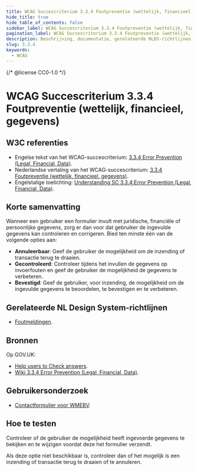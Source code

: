 ```yaml
---
title: WCAG Succescriterium 3.3.4 Foutpreventie (wettelijk, financieel, gegevens)
hide_title: true
hide_table_of_contents: false
sidebar_label: WCAG Succescriterium 3.3.4 Foutpreventie (wettelijk, financieel, gegevens)
pagination_label: WCAG Succescriterium 3.3.4 Foutpreventie (wettelijk, financieel, gegevens)
description: Beschrijving, documentatie, gerelateerde NLDS-richtlijnen, bronnen, gebruikersonderzoek en hoe te testen.
slug: 3.3.4
keywords:
  - WCAG
---
```


{/* @license CC0-1.0 */}


# WCAG Succescriterium 3.3.4 Foutpreventie (wettelijk, financieel, gegevens)

## W3C referenties

- Engelse tekst van het WCAG-succescriterium: [<span lang="en">3.3.4 Error Prevention (Legal, Financial, Data)</span>](https://www.w3.org/TR/WCAG22/#error-prevention-legal-financial-data).
- Nederlandse vertaling van het WCAG-succescriterium: [3.3.4 Foutpreventie (wettelijk, financieel, gegevens)](https://www.w3.org/Translations/WCAG21-nl/#foutpreventie-wettelijk-financieel-gegevens).
- Engelstalige toelichting: [<span lang="en">Understanding SC 3.3.4:Error Prevention (Legal, Financial, Data)</span>](https://www.w3.org/WAI/WCAG21/Understanding/error-prevention-legal-financial-data.html).

## Korte samenvatting

Wanneer een gebruiker een formulier invult met juridische, financiële of persoonlijke gegevens, zorg er dan voor dat gebruiker de ingevulde gegevens kan controleren en corrigeren.
Bied ten minste één van de volgende opties aan:

- **Annuleerbaar**: Geef de gebruiker de mogelijkheid om de inzending of transactie terug te draaien.
- **Gecontroleerd**: Controleer tijdens het invullen de gegevens op invoerfouten en geef de gebruiker de mogelijkheid de gegevens te verbeteren.
- **Bevestigd**: Geef de gebruiker, voor inzending, de mogelijkheid om de ingevulde gegevens te beoordelen, te bevestigen en te verbeteren.

## Gerelateerde NL Design System-richtlijnen

- [Foutmeldingen](https://nldesignsystem.nl/richtlijnen/formulieren/foutmeldingen).

## Bronnen

Op GOV.UK:

- [<span lang="en">Help users to Check answers</span>](https://design-system.service.gov.uk/patterns/check-answers/).
- [<span lang="en">Wiki 3.3.4 Error Prevention (Legal, Financial, Data)</span>](https://github.com/alphagov/wcag-primer/wiki/3.3.4).

## Gebruikersonderzoek

- [Contactformulier voor WMEBV](https://gebruikersonderzoeken.nl/docs/onderzoek-bekijken/wmebv/vng-online-formulieren).

<CTAGebruikersonderzoek />

## Hoe te testen

Controleer of de gebruiker de mogelijkheid heeft ingevoerde gegevens te bekijken en te wijzigen voordat deze het formulier verzendt.

Als deze optie niet beschikbaar is, controleer dan of het mogelijk is een inzending of transactie terug te draaien of te annuleren.

<WCAGFooterInfo />
